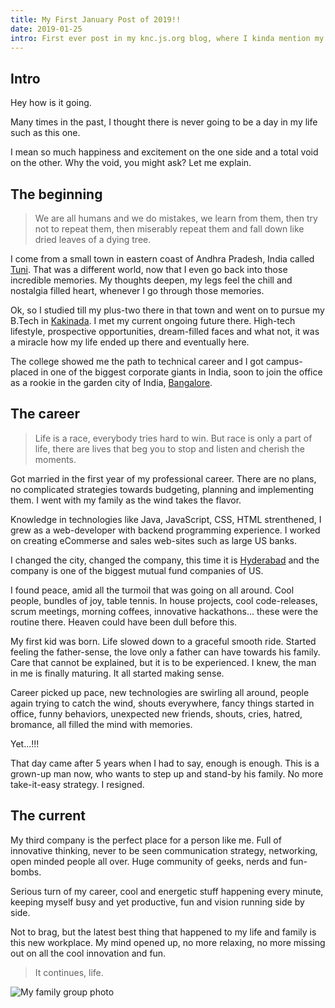 ```yaml
---
title: My First January Post of 2019!!
date: 2019-01-25
intro: First ever post in my knc.js.org blog, where I kinda mention my journey of life a bit.
---
```


## Intro

Hey how is it going.

Many times in the past, I thought there is never going to be a day in my life such as this one.

I mean so much happiness and excitement on the one side and a total void on the other. Why the void, you might ask? Let me explain.

## The beginning

> We are all humans and we do mistakes, we learn from them, then try not to repeat them, then miserably repeat them and fall down like dried leaves of a dying tree.

I come from a small town in eastern coast of Andhra Pradesh, India called [Tuni](https://en.wikipedia.org/wiki/Tuni). That was a different world, now that I even go back into those incredible memories. My thoughts deepen, my legs feel the chill and nostalgia filled heart, whenever I go through those memories.

Ok, so I studied till my plus-two there in that town and went on to pursue my B.Tech in [Kakinada](https://en.wikipedia.org/wiki/Kakinada). I met my current ongoing future there. High-tech lifestyle, prospective opportunities, dream-filled faces and what not, it was a miracle how my life ended up there and eventually here.

The college showed me the path to technical career and I got campus-placed in one of the biggest corporate giants in India, soon to join the office as a rookie in the garden city of India, [Bangalore](https://en.wikipedia.org/wiki/Bangalore).

## The career

> Life is a race, everybody tries hard to win. But race is only a part of life, there are lives that beg you to stop and listen and cherish the moments.

Got married in the first year of my professional career. There are no plans, no complicated strategies towards budgeting, planning and implementing them. I went with my family as the wind takes the flavor.

Knowledge in technologies like Java, JavaScript, CSS, HTML strenthened, I grew as a web-developer with backend programming experience. I worked on creating eCommerse and sales web-sites such as large US banks.

I changed the city, changed the company, this time it is [Hyderabad](https://en.wikipedia.org/wiki/Hyderabad) and the company is one of the biggest mutual fund companies of US.

I found peace, amid all the turmoil that was going on all around. Cool people, bundles of joy, table tennis. In house projects, cool code-releases, scrum meetings, morning coffees, innovative hackathons... these were the routine there. Heaven could have been dull before this.

My first kid was born. Life slowed down to a graceful smooth ride. Started feeling the father-sense, the love only a father can have towards his family. Care that cannot be explained, but it is to be experienced. I knew, the man in me is finally maturing. It all started making sense.

Career picked up pace, new technologies are swirling all around, people again trying to catch the wind, shouts everywhere, fancy things started in office, funny behaviors, unexpected new friends, shouts, cries, hatred, bromance, all filled the mind with memories.

Yet...!!!

That day came after 5 years when I had to say, enough is enough. This is a grown-up man now, who wants to step up and stand-by his family. No more take-it-easy strategy. I resigned.

## The current

My third company is the perfect place for a person like me. Full of innovative thinking, never to be seen communication strategy, networking, open minded people all over. Huge community of geeks, nerds and fun-bombs.

Serious turn of my career, cool and energetic stuff happening every minute, keeping myself busy and yet productive, fun and vision running side by side.

Not to brag, but the latest best thing that happened to my life and family is this new workplace. My mind opened up, no more relaxing, no more missing out on all the cool innovation and fun.

> It continues, life.

![My family group photo](./me-ammu-sowji.jpeg)
